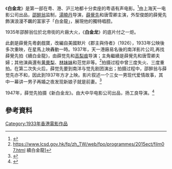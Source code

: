 {{Infobox film
| name           = 白金龍
| image          = 
| caption        = 
| film_name      =
| director       = [[湯曉丹|湯曉丹]]
| producer       = [[邵醉翁|邵醉翁]]
| writer         = 
| screenplay     = 
| story          = 
| based on       = 粵劇《白金龍》
| starring       = [[薛覺先|薛覺先]]
| narrator       = 
| music          = 
| cinematography = 
| editing        = 
| studio         = 天一上海製片廠
| distributor    = 
| released       = 1933
| runtime        = 
| country        ={{BHKG|1910}}
| language       = 
| budget         = 
| gross          = 
}}
《'''白金龙'''》是第一部在粤、港、沪三地都十分卖座的粤语有声电影。<ref>{{cite news |title=《白金龙》：30年代卖座最叫好的粤语片，中国电影跨入有声时代 |url=https://new.qq.com/omn/20191004/20191004A09VWF00.html |accessdate=2021-10-26 |work=new.qq.com |archive-date=2021-10-26 |archive-url=https://web.archive.org/web/20211026025751/https://new.qq.com/omn/20191004/20191004A09VWF00.html |dead-url=no }}</ref>由上海天一电影公司出品，[[邵醉翁|邵醉翁]]监制，[[湯曉丹|湯曉丹]]导演，[[薛覺先|薛覺先]]和唐雪卿主演，外型俊朗的薛覺先飾演浪漫不羈的富家子「白金龍」，展現他的獨特唱腔。

1935年邵醉翁位於北帝街的片廠大火，《'''白金龙'''》的底片付之一炬。

此劇是薛覺先粵劇戲寶，改編自美國默片《郡主與侍者》（1926），1933年公映後多次重映，在星馬上映轟動一時。1937年，天一港廠易名後的南洋影片公司,再找薛覺先拍《續白金龍》，由薛觉先和[[高梨痕|高梨痕]]导演；主角繼續是薛覺先和唐雪卿夫婦；其他演員還有[[黄曼梨|黄曼梨]]、[[林妹妹|林妹妹]]和范觉非等。<ref>https://www.lcsd.gov.hk/fp/zh_TW/web/fpo/programmes/2015ect/film07.html {{Wayback|url=https://www.lcsd.gov.hk/fp/zh_TW/web/fpo/programmes/2015ect/film07.html |date=20150131054720 }} 續白金龍]</ref>拍摄过程中曾三度失火、三度重拍。在第二次失火后，薛觉先要到南洋与觉先剧团演出；拍摄过程中，邵醉翁与薛觉先亦不和，因此到1937年方才上映。影片叙述一个三女一男现代爱情故事，其中一幕讲一男子再婚之夜发现新娘子就是前妻。<ref>{{cite news |title=粤剧电影：历代名伶演绎 艺术经典永驻_文化_腾讯网 |url=https://cul.qq.com/a/20140213/019010.htm |accessdate=2021-10-26 |work=cul.qq.com |archive-date=2021-10-27 |archive-url=https://web.archive.org/web/20211027131936/https://cul.qq.com/a/20140213/019010.htm |dead-url=no }}</ref>

1947年，薛觉先拍摄《新白金龙》。由大中华电影公司出品，扬工良导演。<ref>{{cite news |title=粤剧电影：留住远去的温柔时光 |url=http://history.sina.com.cn/cul/cmt/2014-02-13/172882251.shtml |accessdate=2021-10-26 |work=新浪网 |archive-date=2021-10-26 |archive-url=https://web.archive.org/web/20211026025753/http://history.sina.com.cn/cul/cmt/2014-02-13/172882251.shtml |dead-url=no }}</ref>

==參考資料==
{{reflist}}

[[Category:1933年香港電影作品|Category:1933年香港電影作品]]